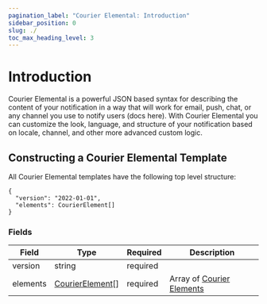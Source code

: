 ```yaml
---
pagination_label: "Courier Elemental: Introduction"
sidebar_position: 0
slug: ./
toc_max_heading_level: 3
---
```



# Introduction

Courier Elemental is a powerful JSON based syntax for describing the content of your notification in a way that will work for email, push, chat, or any channel you use to notify users (docs here). With Courier Elemental you can customize the look, language, and structure of your notification based on locale, channel, and other more advanced custom logic.

## Constructing a Courier Elemental Template

All Courier Elemental templates have the following top level structure:

```
{
  "version": "2022-01-01",
  "elements": CourierElement[]
}
```

### Fields

| Field    | Type                         | Required | Description                           |
| -------- | ---------------------------- | -------- | ------------------------------------- |
| version  | string                       | required |                                       |
| elements | [CourierElement](elements)[] | required | Array of [Courier Elements](elements) |
